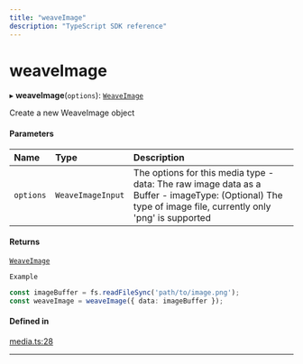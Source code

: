 ```yaml
---
title: "weaveImage"
description: "TypeScript SDK reference"
---
```


# weaveImage

▸ **weaveImage**(`options`): [`WeaveImage`](../interfaces/WeaveImage)

Create a new WeaveImage object

#### Parameters

| Name | Type | Description |
| :------ | :------ | :------ |
| `options` | `WeaveImageInput` | The options for this media type - data: The raw image data as a Buffer - imageType: (Optional) The type of image file, currently only 'png' is supported |

#### Returns

[`WeaveImage`](../interfaces/WeaveImage)

`Example`

```typescript lines
const imageBuffer = fs.readFileSync('path/to/image.png');
const weaveImage = weaveImage({ data: imageBuffer });
```

#### Defined in

[media.ts:28](https://github.com/wandb/weave/blob/b1d9129c93572ba073682dba39c7e414a0627f7e/sdks/node/src/media.ts#L28)

___
